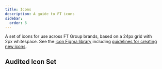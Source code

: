 ```yaml
---
title: Icons
description: A guide to FT icons
sidebar:
  order: 5
---
```



A set of icons for use across FT Group brands, based on a 24px grid with 2px whitespace. See the [icon Figma library](https://www.figma.com/design/cDQZHPJ8e962o9827vugBW/%F0%9F%92%A0-Iconography---Origami-(o3)?node-id=0-1&p=f&t=dqLt5CudMQfsUrtO-0) including [guidelines for creating new icons](https://www.figma.com/design/cDQZHPJ8e962o9827vugBW/%F0%9F%92%A0-Iconography---Origami-(o3)?node-id=5-4&p=f&t=dqLt5CudMQfsUrtO-0).

## Audited Icon Set

<Icons brand={props.brand} />

